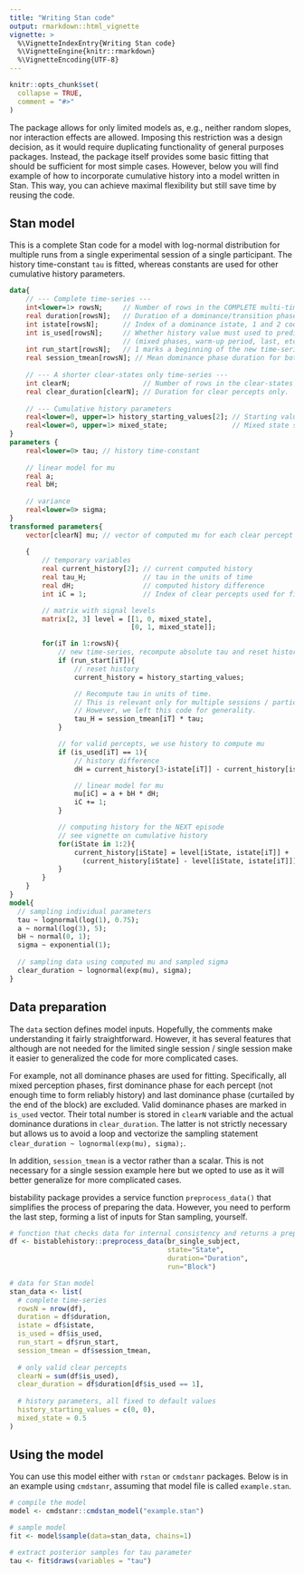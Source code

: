 ```yaml
---
title: "Writing Stan code"
output: rmarkdown::html_vignette
vignette: >
  %\VignetteIndexEntry{Writing Stan code}
  %\VignetteEngine{knitr::rmarkdown}
  %\VignetteEncoding{UTF-8}
---
```


```r
knitr::opts_chunk$set(
  collapse = TRUE,
  comment = "#>"
)
```

The package allows for only limited models as, e.g., neither random slopes, nor interaction effects are allowed. Imposing this restriction was a design decision, as it would require duplicating functionality of general purposes packages. Instead, the package itself provides some basic fitting that should be sufficient for most simple cases. However, below you will find example of how to incorporate cumulative history into a model written in Stan. This way, you can achieve maximal flexibility but still save time by reusing the code.

## Stan model

This is a complete Stan code for a model with log-normal distribution for multiple runs from a single experimental session of a single participant. The history time-constant `tau` is fitted, whereas constants are used for other cumulative history parameters.

```stan
data{
    // --- Complete time-series ---
    int<lower=1> rowsN;     // Number of rows in the COMPLETE multi-timeseries table including mixed phase.
    real duration[rowsN];   // Duration of a dominance/transition phase
    int istate[rowsN];      // Index of a dominance istate, 1 and 2 code for two competing clear states, 3 - transition/mixed.
    int is_used[rowsN];     // Whether history value must used to predict duration or ignored
                            // (mixed phases, warm-up period, last, etc.)
    int run_start[rowsN];   // 1 marks a beginning of the new time-series (run/block/etc.)
    real session_tmean[rowsN]; // Mean dominance phase duration for both CLEAR percepts. Used to scale time-constant.
    
    // --- A shorter clear-states only time-series ---
    int clearN;                  // Number of rows in the clear-states only time-series
    real clear_duration[clearN]; // Duration for clear percepts only.
    
    // --- Cumulative history parameters
    real<lower=0, upper=1> history_starting_values[2]; // Starting values for cumulative history at the beginning of the run
    real<lower=0, upper=1> mixed_state;                // Mixed state signal strength
}
parameters {
    real<lower=0> tau; // history time-constant
    
    // linear model for mu
    real a;
    real bH;
    
    // variance
    real<lower=0> sigma;
}
transformed parameters{
    vector[clearN] mu; // vector of computed mu for each clear percept
  
    {
        // temporary variables
        real current_history[2]; // current computed history
        real tau_H;              // tau in the units of time
        real dH;                 // computed history difference
        int iC = 1;              // Index of clear percepts used for fitting

        // matrix with signal levels
        matrix[2, 3] level = [[1, 0, mixed_state], 
                              [0, 1, mixed_state]];

        for(iT in 1:rowsN){
            // new time-series, recompute absolute tau and reset history state
            if (run_start[iT]){
                // reset history
                current_history = history_starting_values;

                // Recompute tau in units of time. 
                // This is relevant only for multiple sessions / participants.
                // However, we left this code for generality.
                tau_H = session_tmean[iT] * tau;
            }

            // for valid percepts, we use history to compute mu
            if (is_used[iT] == 1){
                // history difference
                dH = current_history[3-istate[iT]] - current_history[istate[iT]];

                // linear model for mu
                mu[iC] = a + bH * dH;
                iC += 1;
            }

            // computing history for the NEXT episode
            // see vignette on cumulative history
            for(iState in 1:2){
                current_history[iState] = level[iState, istate[iT]] + 
                  (current_history[iState] - level[iState, istate[iT]]) * exp(-duration[iT] / tau_H);
            }
        }
    }
}
model{
  // sampling individual parameters
  tau ~ lognormal(log(1), 0.75);
  a ~ normal(log(3), 5);
  bH ~ normal(0, 1);
  sigma ~ exponential(1);
  
  // sampling data using computed mu and sampled sigma
  clear_duration ~ lognormal(exp(mu), sigma);
}
```


## Data preparation
The `data` section defines model inputs. Hopefully, the comments make understanding it fairly straightforward. However, it has several features that although are not needed for the limited single session / single session make it easier to generalized the code for more complicated cases. 

For example, not all dominance phases are used for fitting. Specifically, all mixed perception phases, first dominance phase for each percept (not enough time to form reliably history) and last dominance phase (curtailed by the end of the block) are excluded. Valid dominance phases are marked in `is_used` vector. Their total number is stored in `clearN` variable and the actual dominance durations in `clear_duration`. The latter is not strictly necessary but allows us to avoid a loop and vectorize the sampling statement `clear_duration ~ lognormal(exp(mu), sigma);`.

In addition, `session_tmean` is a vector rather than a scalar. This is not necessary for a single session example here but we opted to use as it will better generalize for more complicated cases.

bistability package provides a service function `preprocess_data()` that simplifies the process of preparing the data. However, you need to perform the last step, forming a list of inputs for Stan sampling, yourself.
```r
# function that checks data for internal consistency and returns a preprocessed table
df <- bistablehistory::preprocess_data(br_single_subject, 
                                       state="State",
                                       duration="Duration",
                                       run="Block")

# data for Stan model
stan_data <- list(
  # complete time-series
  rowsN = nrow(df),
  duration = df$duration,
  istate = df$istate,
  is_used = df$is_used,
  run_start = df$run_start,
  session_tmean = df$session_tmean,
  
  # only valid clear percepts
  clearN = sum(df$is_used),
  clear_duration = df$duration[df$is_used == 1],
  
  # history parameters, all fixed to default values
  history_starting_values = c(0, 0),
  mixed_state = 0.5
)
```

## Using the model
You can use this model either with `rstan` or `cmdstanr` packages. Below is in an example using `cmdstanr`, assuming that model file is called `example.stan`. 
```r
# compile the model
model <- cmdstanr::cmdstan_model("example.stan")

# sample model
fit <- model$sample(data=stan_data, chains=1)

# extract posterior samples for tau parameter
tau <- fit$draws(variables = "tau")
```

